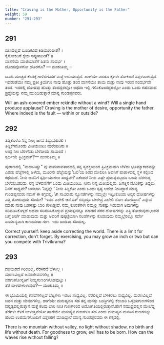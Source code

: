```yaml
---
title: "Craving is the Mother, Opportunity is the Father"
weight: 59
number: "291-293"
---
```


## 291

ಬೀಸಿದಲ್ಲದೆ ಬೂದಿಕವಿದ ಕಿಡಿಯುರಿದೀತೆ? ।  
ಕೈಸೋಕದಿರೆ ಕೈಯ ಸಪ್ಪುಳಾದೀತೆ? ॥  
ವಾಸನೆಯೆ ಮಾತೆಯಾಶೆಗೆ ಪಿತನು ಸಂದರ್ಭ ।  
ದೋಷವೊಳಗೋ ಹೊರಗೊ? — ಮಂಕುತಿಮ್ಮ ॥

ಬೂದಿ ಮುಚ್ಚಿದ ಕೆಂಡಕ್ಕೆ ಗಾಳಿಬೀಸಿದರೆ ಮತ್ತೆ ಉರಿಯುತ್ತದೆ. ಹಾಗೆಯೇ ಎರಡೂ ಕೈಗಳು ಸೋಕಿದರೆ ಸಪ್ಪಳವಾಗುತ್ತದೆ. ಇದರಂತೆಯೇ ನಮ್ಮ ಪ್ರತೀ ಕ್ರಿಯೆಗೂ ನಾವು ಹೊತ್ತು ತಂದ ವಾಸನೆಯೇ ತಾಯಿ ಮತ್ತು ನಾವು ಇರುವ ಸಂದರ್ಭವೇ ತಂದೆ. ಇದರಲ್ಲಿ ದೋಷವು ಹೊತ್ತು ತಂದದ್ದರಲ್ಲೋ ಅಥವಾ ಇಲ್ಲಿ ಗಳಿಸಿಕೊಂಡದ್ದರಲ್ಲೋ ಎಂದು ಒಂದು ಗಹನವಾದ ಪ್ರಶ್ನೆಯನ್ನು ನಮ್ಮ ಮುಂದಿಡುತ್ತಾರೆ ಮಾನ್ಯ ಗುಂಡಪ್ಪನವರು.

Will an ash-covered ember rekindle without a wind? Will a single hand produce applause? Craving is the mother of desire, opportunity the father. Where indeed is the fault — within or outside?

## 292

ತಿದ್ದಿಕೊಳೊ ನಿನ್ನ ನೀಂ; ಜಗವ ತಿದ್ದುವುದಿರಲಿ ।  
ತಿದ್ದಿಕೆಗಮೊಂದು ಮಿತಿಯುಂಟು ಮರೆಯದಿರು ॥  
ಉದ್ದ ನೀಂ ಬೆರಳನಿತು ಬೆಳೆದೀಯೆ ಸಾಮಿಂದೆ ।  
ಸ್ಪರ್ಧಿಯೆ ತ್ರಿವಿಕ್ರಮಗೆ?— ಮಂಕುತಿಮ್ಮ ॥

ಪುರಾಣದಲ್ಲಿ \"ಮಹಾವಿಷ್ಣು\" ವು ವಾಮನಾವತಾರದಲ್ಲಿ ತನ್ನ ಸ್ವಶಕ್ತಿಯಿಂದ ತ್ರಿವಿಕ್ರಮನಾಗಿ ಬೆಳೆದು ಭೂಮ್ಯಾಕಾಶವನ್ನು ಎರಡು ಹೆಜ್ಜೆಗಳಲ್ಲಿ ಅಳೆದು, ಮೂರನೇ ಹೆಜ್ಜೆಯನ್ನು’ಬಲಿ’ಯ ಶಿರದ ಮೇಲಿರಿಸಿ ಅವನಿಗೆ ಪಾತಾಳದಲ್ಲಿ ಸ್ಥಳ ಕಲ್ಪಿಸಿದ ಕಥೆಯಿದೆ. ನೀನು ಅವನಿಗೆ ಸ್ಪರ್ಧಿಯಾಗಲು ಸಾಧ್ಯವೇ? ಏಕೆಂದರೆ ನೀನು ಎಷ್ಟೇ ಪ್ರಯತ್ನಪಟ್ಟರೂ ಒಂದು ಬೆರಳುದ್ದ ಬೆಳೆಯಬಹುದು. ನಿನ್ನ ಬೆಳವಣಿಗೆಗೆ ಒಂದು ಮಿತಿಯುಂಟು. ನೀನು ನಿನ್ನ ಮಿತಿಯಲ್ಲಿರು. ಜಗತ್ತಿನ ಡೊಂಕನ್ನು ತಿದ್ದಲು ನಿನಗೆ ಸಾಧ್ಯವೇ? ಬದಲಾಗಿ ‘ನಿನ್ನನ್ನೇ ‘ ನೀನು ತಿದ್ದಿಕೋ ಎಂದು ಒಂದು ಸ್ಪಷ್ಟ ಆದೇಶ ನೀಡಿದ್ದಾರೆ ಮಾನ್ಯ ಗುಂಡಪ್ಪನವರು ನಮಗೆ ಈ ಕಗ್ಗದಲ್ಲಿ. \n ಸಾವಿರಾರು ನ್ಯೂನತೆಗಳನ್ನು ನಮ್ಮಲ್ಲೇ ಇಟ್ಟುಕೊಂಡು ಅನ್ಯರ ದೋಷಗಳನ್ನು ಎತ್ತಿ ತೋರುವುದು ಸರಿಯೇ? ‘ಇವನ ಎಲೇಲಿ ಆನೆ ಸತ್ ಬಿದ್ದಿದ್ರೂ ಬೇರೇವ್ರ ಎಲೇಲಿ ನೊಣ ತೋರಿಸ್ತಾನೆ’ ಎನ್ನುವ ಮಾತು ನಾವು ಬಹಳಷ್ಟು ಬಾರಿ ಕೇಳುತ್ತೇವೆ. ನಮ್ಮ ಕೊರತೆಗಳೇ ನಮ್ಮಲ್ಲಿ ಸಾಕಷ್ಟು ಇರುವಾಗ ಅವುಗಳನ್ನು ಸರಿಪಡಿಸಿಕೊಳ್ಳದೆ ಅಥವಾ ಸರಿಪಡಿಸಿಕೊಳ್ಳುವ ಪ್ರಯತ್ನವನ್ನೂ ಮಾಡದೆ ಪರರ ದೋಷಗಳನ್ನು ಎತ್ತಿ ತೋರುವುದು,ಅದರ ಬಗ್ಗೆ ಚರ್ಚೆ ಮಾಡುವುದು ಮತ್ತು ಅವರಿಗೆ ಪುಕ್ಕಟ್ಟೆಯಾಗಿ ಸಲಹೆಗಳನ್ನು ಕೊಡುವುದು ನಮ್ಮಲ್ಲೆರಲ್ಲೂ ಸರ್ವೇ ಸಾಮಾನ್ಯವಾಗಿ ಕಾಣುವಂತಾ ಗುಣ. ಇದು ಖಂಡಿತಾ ಸರಿಯಲ್ಲ.

Correct yourself: keep aside correcting the world. There is a limit for correction, don't forget. By exercising, you may grow an inch or two but can you compete with Trivikrama?

## 293

ದರಿಯಿರದೆ ಗಿರಿಯಿಲ್ಲ, ನೆರಳಿರದೆ ಬೆಳಕಿಲ್ಲ ।  
ಮರಣವಿಲ್ಲದೆ ಜನನಜೀವನಗಳಿಲ್ಲ ॥  
ವರಗುಣೋನ್ನತಿಗೆ ನಿಮ್ನಗುಣಂಗಳೊಡವುಟ್ಟು ।  
ತೆರೆ ಬೀಳದೇಳುಳುವುದೆ?— ಮಂಕುತಿಮ್ಮ ॥

ಈ ಭೂಮಿಯಲ್ಲಿ ಕಣಿವೆಗಳಿಲ್ಲದೆ ಬೆಟ್ಟಗಳು ಇರಲು ಸಾಧ್ಯವಿಲ್ಲ. ನೆರಲಿಲ್ಲದೆ ಬೆಳಕಿರಲು ಸಾಧ್ಯವಿಲ್ಲ. ಮರಣವಿಲ್ಲದೆ ಜನನ ಮತ್ತು ಜೀವನಗಳಿಲ್ಲ. ಹಾಗೆಯೇ ಮನುಷ್ಯನೂ ಸಹ ತನ್ನ ಮನಸ್ಸು ಬುದ್ಧಿಗಳಲ್ಲಿ ಕೆಲಬಾರಿ ಒಳ್ಳೆಯಗುಣಗಳಿಂದ ಔನ್ನತ್ಯದಲ್ಲಿರುತ್ತಾನೆ ಮತ್ತೆ ಕೆಲವು ಬಾರಿ ನೀಚ ಗುಣಗಳಿಂದ ಅದೋಗತಿಯಲ್ಲಿರುತ್ತಾನೆ.ಹೇಗೆ ಸಮುದ್ರದಲ್ಲಿನ ಮೇಲೆದ್ದ ತೆರೆಗಳು ಕೆಳಗೆ ಬೀಳುತ್ತವೆಯೋ ಹಾಗೆಯೇ ಮನುಷ್ಯನ ಗುಣಗಳೂ ಸಹ ಎಂದು ಮನುಷ್ಯನ ಮನಸಿನ ಗುಣಗಳನ್ನು ಹಲವು ಉಪಮೆಗಳೊಂದಿಗೆ ವಿಶ್ಲೇಷಣೆ ಮಾಡಿದ್ದಾರೆ ಮಾನ್ಯ ಗುಂಡಪ್ಪನವರು ಈ ಕಗ್ಗದಲ್ಲಿ.

There is no mountain without valley, no light without shadow, no birth and life without death. For goodness to grow, evil has to be born. How can the waves rise without falling?
